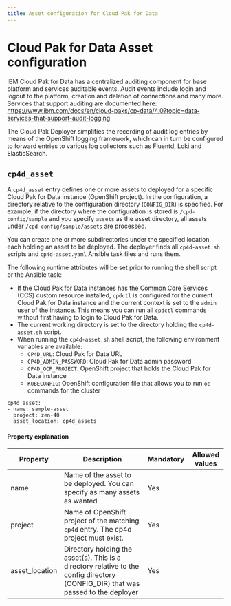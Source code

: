 ```yaml
---
title: Asset configuration for Cloud Pak for Data
---
```


# Cloud Pak for Data Asset configuration

IBM Cloud Pak for Data has a centralized auditing component for base platform and services auditable events. Audit events include login and logout to the platform, creation and deletion of connections and many more. Services that support auditing are documented here: https://www.ibm.com/docs/en/cloud-paks/cp-data/4.0?topic=data-services-that-support-audit-logging

The Cloud Pak Deployer simplifies the recording of audit log entries by means of the OpenShift logging framework, which can in turn be configured to forward entries to various log collectors such as Fluentd, Loki and ElasticSearch.

## `cp4d_asset`
A `cp4d_asset` entry defines one or more assets to deployed for a specific Cloud Pak for Data instance (OpenShift project). In the configuration, a directory relative to the configuration directory (`CONFIG_DIR`) is specified. For example, if the directory where the configuration is stored is `/cpd-config/sample` and you specify `assets` as the asset directory, all assets under `/cpd-config/sample/assets` are processed.

You can create one or more subdirectories under the specified location, each holding an asset to be deployed. The deployer finds all `cp4d-asset.sh` scripts and `cp4d-asset.yaml` Ansible task files and runs them.

The following runtime attributes will be set prior to running the shell script or the Ansible task:
* If the Cloud Pak for Data instances has the Common Core Services (CCS) custom resource installed, `cpdctl` is configured for the current Cloud Pak for Data instance and the current context is set to the `admin` user of the instance. This means you can run all `cpdctl` commands without first having to login to Cloud Pak for Data.
* The current working directory is set to the directory holding the `cp4d-asset.sh` script.
* When running the `cp4d-asset.sh` shell script, the following environment variables are available:
    - `CP4D_URL`: Cloud Pak for Data URL
    - `CP4D_ADMIN_PASSWORD`: Cloud Pak for Data admin password
    - `CP4D_OCP_PROJECT`: OpenShift project that holds the Cloud Pak for Data instance
    - `KUBECONFIG`: OpenShift configuration file that allows you to run `oc` commands for the cluster

```
cp4d_asset:
- name: sample-asset
  project: zen-40
  asset_location: cp4d_assets
```

#### Property explanation
| Property | Description                                                          | Mandatory | Allowed values |
| -------- | -------------------------------------------------------------------- | --------- | -------------- |
| name     | Name of the asset to be deployed. You can specify as many assets as wanted | Yes       |  |
| project  | Name of OpenShift project of the matching `cp4d` entry. The cp4d project must exist. | Yes       |  |
| asset_location | Directory holding the asset(s). This is a directory relative to the config directory (CONFIG_DIR) that was passed to the deployer | Yes |  |